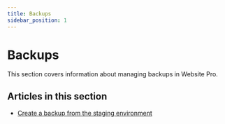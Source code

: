 ```yaml
---
title: Backups
sidebar_position: 1
---
```


# Backups

This section covers information about managing backups in Website Pro.

## Articles in this section

- [Create a backup from the staging environment](/vendasta-products/website/backups/create-backup-staging-environment)